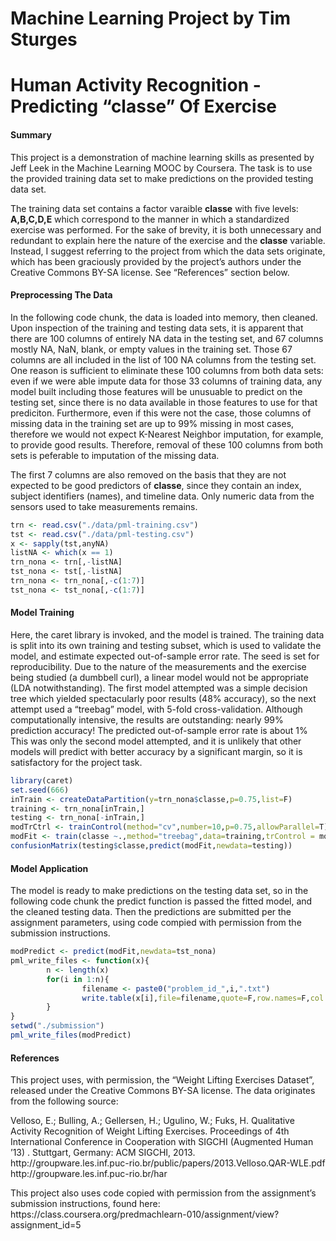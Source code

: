 Machine Learning Project by Tim Sturges
============================================================
Human Activity Recognition - Predicting "classe" Of Exercise
============================================================

#### Summary
This project is a demonstration of machine learning skills as presented by Jeff 
Leek in the Machine Learning MOOC by Coursera. The task is to use the provided 
training data set to make predictions on the provided testing data set. 

The training data set contains a factor varaible **classe** with five levels: 
**A,B,C,D,E** which correspond to the manner in which a standardized exercise 
was performed. For the sake of brevity, it is both unnecessary and redundant to 
explain here the nature of the exercise and the **classe** variable. Instead, I 
suggest referring to the project from which the data sets originate, which has 
been graciously provided by the project's authors under the Creative Commons 
BY-SA license. See "References" section below.

#### Preprocessing The Data
In the following code chunk, the data is loaded into memory, then cleaned. Upon 
inspection of the training and testing data sets, it is apparent that there 
are 100 columns of entirely NA data in the testing set, and 67 columns mostly 
NA, NaN, blank, or empty values in the training set. Those 67 columns are all 
included in the list of 100 NA columns from the testing set. One reason is 
sufficient to eliminate these 100 columns from both data sets: even if we were 
able impute data for those 33 columns of training data, any model built 
including those features will be unusuable to predict on the testing set, since 
there is no data available in those features to use for that prediciton. 
Furthermore, even if this were not the case, those columns of missing data in 
the training set are up to 99% missing in most cases, therefore we would not 
expect K-Nearest Neighbor imputation, for example, to provide good results. 
Therefore, removal of these 100 columns from both sets is peferable to 
imputation of the missing data.

The first 7 columns are also removed on the basis that they are not expected to 
be good predictors of **classe**, since they contain an index, subject 
identifiers (names), and timeline data. Only numeric data from the sensors used 
to take measurements remains.
```r
trn <- read.csv("./data/pml-training.csv")
tst <- read.csv("./data/pml-testing.csv")
x <- sapply(tst,anyNA)
listNA <- which(x == 1)
trn_nona <- trn[,-listNA]
tst_nona <- tst[,-listNA]
trn_nona <- trn_nona[,-c(1:7)]
tst_nona <- tst_nona[,-c(1:7)]
```

#### Model Training
Here, the caret library is invoked, and the model is trained. The training data 
is split into its own training and testing subset, which is used to validate 
the model, and estimate expected out-of-sample error rate. The seed is set for 
reproducibility. Due to the nature of the measurements and the exercise being 
studied (a dumbbell curl), a linear model would not be appropriate (LDA 
notwithstanding). The first model attempted was a simple decision tree which 
yielded spectacularly poor results (48% accuracy), so the next attempt used a 
"treebag" model, with 5-fold cross-validation. Although computationally 
intensive, the results are outstanding: nearly 99% prediction accuracy! The 
predicted out-of-sample error rate is about 1% This was only the second model 
attempted, and it is unlikely that other models will predict with better 
accuracy by a significant margin, so it is satisfactory for the project task. 

```r
library(caret)
set.seed(666)
inTrain <- createDataPartition(y=trn_nona$classe,p=0.75,list=F)
training <- trn_nona[inTrain,]
testing <- trn_nona[-inTrain,]
modTrCtrl <- trainControl(method="cv",number=10,p=0.75,allowParallel=T)
modFit <- train(classe ~.,method="treebag",data=training,trControl = modTrCtrl)
confusionMatrix(testing$classe,predict(modFit,newdata=testing))
```

#### Model Application
The model is ready to make predictions on the testing data set, so in the 
following code chunk the predict function is passed the fitted model, and the 
cleaned testing data. Then the predictions are submitted per the assignment 
parameters, using code compied with permission from the submission instructions. 
```r
modPredict <- predict(modFit,newdata=tst_nona)
pml_write_files <- function(x){
        n <- length(x)
        for(i in 1:n){
                filename <- paste0("problem_id_",i,".txt")
                write.table(x[i],file=filename,quote=F,row.names=F,col.names=F)
        }
}
setwd("./submission")
pml_write_files(modPredict)
```

#### References
This project uses, with permission, the "Weight Lifting Exercises Dataset", 
released under the Creative Commons BY-SA license. The data originates from the 
following source:

Velloso, E.; Bulling, A.; Gellersen, H.; Ugulino, W.; Fuks, H. Qualitative 
Activity Recognition of Weight Lifting Exercises. Proceedings of 4th 
International Conference in Cooperation with SIGCHI (Augmented Human '13) . 
Stuttgart, Germany: ACM SIGCHI, 2013.  
http://groupware.les.inf.puc-rio.br/public/papers/2013.Velloso.QAR-WLE.pdf  
http://groupware.les.inf.puc-rio.br/har  

This project also uses code copied with permission from the assignment's 
submission instructions, found here:  
https://class.coursera.org/predmachlearn-010/assignment/view?assignment_id=5
